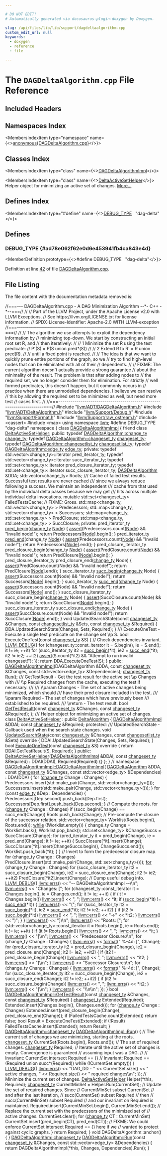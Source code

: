```yaml
---

# DO NOT EDIT!
# Automatically generated via docusaurus-plugin-doxygen by Doxygen.

slug: /api/files/lib/lib/support/dagdeltaalgorithm-cpp
custom_edit_url: null
keywords:
  - doxygen
  - reference
  - file

---
```





# The `DAGDeltaAlgorithm.cpp` File Reference

<DoxygenPage pluginConfig={pluginConfig}>



## Included Headers

<IncludesList>
<IncludesListItem
  filePath="llvm/ADT/DAGDeltaAlgorithm.h"
  permalink="/docs/api/files/include/include/llvm/include/llvm/adt/dagdeltaalgorithm-h"
  isLocal="true" />
<IncludesListItem
  filePath="llvm/ADT/DeltaAlgorithm.h"
  permalink="/docs/api/files/include/include/llvm/include/llvm/adt/deltaalgorithm-h"
  isLocal="true" />
<IncludesListItem
  filePath="llvm/Support/Debug.h"
  permalink="/docs/api/files/include/include/llvm/include/llvm/support/debug-h"
  isLocal="true" />
<IncludesListItem
  filePath="llvm/Support/Format.h"
  permalink="/docs/api/files/include/include/llvm/include/llvm/support/format-h"
  isLocal="true" />
<IncludesListItem
  filePath="llvm/Support/raw_ostream.h"
  permalink="/docs/api/files/include/include/llvm/include/llvm/support/raw-ostream-h"
  isLocal="true" />
<IncludesListItem
  filePath="cassert"
  permalink=""
  isLocal="false" />
<IncludesListItem
  filePath="map"
  permalink=""
  isLocal="false" />
</IncludesList>

## Namespaces Index

<MembersIndex>

<MembersIndexItem
  type="namespace"
  name={<><a href="/docs/api/namespaces/anonymous-dagdeltaalgorithm-cpp-">anonymous&#123;DAGDeltaAlgorithm.cpp&#125;</a></>}>
</MembersIndexItem>

</MembersIndex>

## Classes Index

<MembersIndex>

<MembersIndexItem
  type="class"
  name={<><a href="/docs/api/classes/anonymous-namespace-dagdeltaalgorithm-cpp-/dagdeltaalgorithmimpl">DAGDeltaAlgorithmImpl</a></>}>
</MembersIndexItem>

<MembersIndexItem
  type="class"
  name={<><a href="/docs/api/classes/anonymous-namespace-dagdeltaalgorithm-cpp-/deltaactivesethelper">DeltaActiveSetHelper</a></>}>
Helper object for minimizing an active set of changes. <a href="/docs/api/classes/anonymous-namespace-dagdeltaalgorithm-cpp-/deltaactivesethelper/#details">More...</a>
</MembersIndexItem>

</MembersIndex>

## Defines Index

<MembersIndex>

<MembersIndexItem
  type="#define"
  name={<><a href="#ad78e062f62e0d6e453941fb4ca843e4d">DEBUG&#95;TYPE</a>&nbsp;&nbsp;&nbsp;&quot;dag-delta&quot;</>}>
</MembersIndexItem>

</MembersIndex>


<SectionDefinition>

## Defines

### DEBUG&#95;TYPE {#ad78e062f62e0d6e453941fb4ca843e4d}

<MemberDefinition
  prototype={<>#define DEBUG&#95;TYPE&nbsp;&nbsp;&nbsp;&quot;dag-delta&quot;</>}>

Definition at line <a href="#l00042">42</a> of file <a href="/docs/api/files/lib/lib/support/dagdeltaalgorithm-cpp">DAGDeltaAlgorithm.cpp</a>.
</MemberDefinition>

</SectionDefinition>

## File Listing

The file content with the documentation metadata removed is:

<ProgramListing>

<Link id="l00001" /><CodeLine lineNumber="1"><span class="doxyHighlightComment">//===--- DAGDeltaAlgorithm.cpp - A DAG Minimization Algorithm --&#42;- C++ -&#42;--===//</span></CodeLine>
<Link id="l00002" /><CodeLine lineNumber="2"><span class="doxyHighlightComment">//</span></CodeLine>
<Link id="l00003" /><CodeLine lineNumber="3"><span class="doxyHighlightComment">// Part of the LLVM Project, under the Apache License v2.0 with LLVM Exceptions.</span></CodeLine>
<Link id="l00004" /><CodeLine lineNumber="4"><span class="doxyHighlightComment">// See https://llvm.org/LICENSE.txt for license information.</span></CodeLine>
<Link id="l00005" /><CodeLine lineNumber="5"><span class="doxyHighlightComment">// SPDX-License-Identifier: Apache-2.0 WITH LLVM-exception</span></CodeLine>
<Link id="l00006" /><CodeLine lineNumber="6"><span class="doxyHighlightComment">//===----------------------------------------------------------------------===//</span></CodeLine>
<Link id="l00007" /><CodeLine lineNumber="7"><span class="doxyHighlightComment">//</span></CodeLine>
<Link id="l00008" /><CodeLine lineNumber="8"><span class="doxyHighlightComment">// The algorithm we use attempts to exploit the dependency information by</span></CodeLine>
<Link id="l00009" /><CodeLine lineNumber="9"><span class="doxyHighlightComment">// minimizing top-down. We start by constructing an initial root set R, and</span></CodeLine>
<Link id="l00010" /><CodeLine lineNumber="10"><span class="doxyHighlightComment">// then iteratively:</span></CodeLine>
<Link id="l00011" /><CodeLine lineNumber="11"><span class="doxyHighlightComment">//</span></CodeLine>
<Link id="l00012" /><CodeLine lineNumber="12"><span class="doxyHighlightComment">//   1 Minimize the set R using the test predicate:</span></CodeLine>
<Link id="l00013" /><CodeLine lineNumber="13"><span class="doxyHighlightComment">//       P&#39;(S) = P(S union pred&#42;(S))</span></CodeLine>
<Link id="l00014" /><CodeLine lineNumber="14"><span class="doxyHighlightComment">//</span></CodeLine>
<Link id="l00015" /><CodeLine lineNumber="15"><span class="doxyHighlightComment">//   2 Extend R to R&#39; = R union pred(R).</span></CodeLine>
<Link id="l00016" /><CodeLine lineNumber="16"><span class="doxyHighlightComment">//</span></CodeLine>
<Link id="l00017" /><CodeLine lineNumber="17"><span class="doxyHighlightComment">// until a fixed point is reached.</span></CodeLine>
<Link id="l00018" /><CodeLine lineNumber="18"><span class="doxyHighlightComment">//</span></CodeLine>
<Link id="l00019" /><CodeLine lineNumber="19"><span class="doxyHighlightComment">// The idea is that we want to quickly prune entire portions of the graph, so we</span></CodeLine>
<Link id="l00020" /><CodeLine lineNumber="20"><span class="doxyHighlightComment">// try to find high-level nodes that can be eliminated with all of their</span></CodeLine>
<Link id="l00021" /><CodeLine lineNumber="21"><span class="doxyHighlightComment">// dependents.</span></CodeLine>
<Link id="l00022" /><CodeLine lineNumber="22"><span class="doxyHighlightComment">//</span></CodeLine>
<Link id="l00023" /><CodeLine lineNumber="23"><span class="doxyHighlightComment">// FIXME: The current algorithm doesn&#39;t actually provide a strong guarantee</span></CodeLine>
<Link id="l00024" /><CodeLine lineNumber="24"><span class="doxyHighlightComment">// about the minimality of the result. The problem is that after adding nodes to</span></CodeLine>
<Link id="l00025" /><CodeLine lineNumber="25"><span class="doxyHighlightComment">// the required set, we no longer consider them for elimination. For strictly</span></CodeLine>
<Link id="l00026" /><CodeLine lineNumber="26"><span class="doxyHighlightComment">// well formed predicates, this doesn&#39;t happen, but it commonly occurs in</span></CodeLine>
<Link id="l00027" /><CodeLine lineNumber="27"><span class="doxyHighlightComment">// practice when there are unmodelled dependencies. I believe we can resolve</span></CodeLine>
<Link id="l00028" /><CodeLine lineNumber="28"><span class="doxyHighlightComment">// this by allowing the required set to be minimized as well, but need more test</span></CodeLine>
<Link id="l00029" /><CodeLine lineNumber="29"><span class="doxyHighlightComment">// cases first.</span></CodeLine>
<Link id="l00030" /><CodeLine lineNumber="30"><span class="doxyHighlightComment">//</span></CodeLine>
<Link id="l00031" /><CodeLine lineNumber="31"><span class="doxyHighlightComment">//===----------------------------------------------------------------------===//</span></CodeLine>
<Link id="l00032" /><CodeLine lineNumber="32"></CodeLine>
<Link id="l00033" /><CodeLine lineNumber="33"><span class="doxyHighlightPreprocessor">#include &quot;<a href="/docs/api/files/include/include/llvm/include/llvm/adt/dagdeltaalgorithm-h">llvm/ADT/DAGDeltaAlgorithm.h</a>&quot;</span></CodeLine>
<Link id="l00034" /><CodeLine lineNumber="34"><span class="doxyHighlightPreprocessor">#include &quot;<a href="/docs/api/files/include/include/llvm/include/llvm/adt/deltaalgorithm-h">llvm/ADT/DeltaAlgorithm.h</a>&quot;</span></CodeLine>
<Link id="l00035" /><CodeLine lineNumber="35"><span class="doxyHighlightPreprocessor">#include &quot;<a href="/docs/api/files/include/include/llvm/include/llvm/support/debug-h">llvm/Support/Debug.h</a>&quot;</span></CodeLine>
<Link id="l00036" /><CodeLine lineNumber="36"><span class="doxyHighlightPreprocessor">#include &quot;<a href="/docs/api/files/include/include/llvm/include/llvm/support/format-h">llvm/Support/Format.h</a>&quot;</span></CodeLine>
<Link id="l00037" /><CodeLine lineNumber="37"><span class="doxyHighlightPreprocessor">#include &quot;<a href="/docs/api/files/include/include/llvm/include/llvm/support/raw-ostream-h">llvm/Support/raw&#95;ostream.h</a>&quot;</span></CodeLine>
<Link id="l00038" /><CodeLine lineNumber="38"><span class="doxyHighlightPreprocessor">#include &lt;cassert&gt;</span></CodeLine>
<Link id="l00039" /><CodeLine lineNumber="39"><span class="doxyHighlightPreprocessor">#include &lt;map&gt;</span></CodeLine>
<Link id="l00040" /><CodeLine lineNumber="40"><span class="doxyHighlightKeyword">using namespace </span><span class="doxyHighlight"><a href="/docs/api/namespaces/llvm">llvm</a>;</span></CodeLine>
<Link id="l00041" /><CodeLine lineNumber="41"></CodeLine>
<Link id="l00042" /><CodeLine lineNumber="42" lineLink="#ad78e062f62e0d6e453941fb4ca843e4d"><span class="doxyHighlightPreprocessor">#define DEBUG&#95;TYPE &quot;dag-delta&quot;</span></CodeLine>
<Link id="l00043" /><CodeLine lineNumber="43"></CodeLine>
<Link id="l00044" /><CodeLine lineNumber="44" lineLink="/docs/api/namespaces/anonymous-dagdeltaalgorithm-cpp-"><span class="doxyHighlightKeyword">namespace </span><span class="doxyHighlight">&#123;</span></CodeLine>
<Link id="l00045" /><CodeLine lineNumber="45"></CodeLine>
<Link id="l00046" /><CodeLine lineNumber="46" lineLink="/docs/api/classes/anonymous-namespace-dagdeltaalgorithm-cpp-/dagdeltaalgorithmimpl"><span class="doxyHighlightKeyword">class </span><span class="doxyHighlight"><a href="/docs/api/classes/anonymous-namespace-dagdeltaalgorithm-cpp-/dagdeltaalgorithmimpl/#adee0e07a9f4606d965c319cd0b62052c">DAGDeltaAlgorithmImpl</a> &#123;</span></CodeLine>
<Link id="l00047" /><CodeLine lineNumber="47" lineLink="/docs/api/classes/anonymous-namespace-dagdeltaalgorithm-cpp-/dagdeltaalgorithmimpl/#a0257793bd56ff42d04a2dfbb40285eb4"><span class="doxyHighlight">  </span><span class="doxyHighlightKeyword">friend</span><span class="doxyHighlight"> </span><span class="doxyHighlightKeyword">class </span><span class="doxyHighlight"><a href="/docs/api/classes/anonymous-namespace-dagdeltaalgorithm-cpp-/dagdeltaalgorithmimpl/#a0257793bd56ff42d04a2dfbb40285eb4">DeltaActiveSetHelper</a>;</span></CodeLine>
<Link id="l00048" /><CodeLine lineNumber="48"></CodeLine>
<Link id="l00049" /><CodeLine lineNumber="49"><span class="doxyHighlightKeyword">public</span><span class="doxyHighlight">:</span></CodeLine>
<Link id="l00050" /><CodeLine lineNumber="50" lineLink="/docs/api/classes/anonymous-namespace-dagdeltaalgorithm-cpp-/dagdeltaalgorithmimpl/#a17d845c1967f9530c93fc25fe88ab507"><span class="doxyHighlight">  </span><span class="doxyHighlightKeyword">typedef</span><span class="doxyHighlight"> <a href="/docs/api/classes/llvm/dagdeltaalgorithm/#ad4db5080e3127c468dd4bc6c0812142c">DAGDeltaAlgorithm::change&#95;ty</a> <a href="/docs/api/classes/anonymous-namespace-dagdeltaalgorithm-cpp-/dagdeltaalgorithmimpl/#a17d845c1967f9530c93fc25fe88ab507">change&#95;ty</a>;</span></CodeLine>
<Link id="l00051" /><CodeLine lineNumber="51" lineLink="/docs/api/classes/anonymous-namespace-dagdeltaalgorithm-cpp-/dagdeltaalgorithmimpl/#a35737e034ee6cffbced3f2b44b91e3e1"><span class="doxyHighlight">  </span><span class="doxyHighlightKeyword">typedef</span><span class="doxyHighlight"> <a href="/docs/api/classes/llvm/dagdeltaalgorithm/#a3f8cd32d8d69f713bf3c1dbeb942273a">DAGDeltaAlgorithm::changeset&#95;ty</a> <a href="/docs/api/classes/anonymous-namespace-dagdeltaalgorithm-cpp-/dagdeltaalgorithmimpl/#a35737e034ee6cffbced3f2b44b91e3e1">changeset&#95;ty</a>;</span></CodeLine>
<Link id="l00052" /><CodeLine lineNumber="52" lineLink="/docs/api/classes/anonymous-namespace-dagdeltaalgorithm-cpp-/dagdeltaalgorithmimpl/#a73fb2fb506247d4d2ef82af67c0e5db6"><span class="doxyHighlight">  </span><span class="doxyHighlightKeyword">typedef</span><span class="doxyHighlight"> <a href="/docs/api/classes/llvm/dagdeltaalgorithm/#a2ef67c22dd53f113a1efa84a39ce14da">DAGDeltaAlgorithm::changesetlist&#95;ty</a> <a href="/docs/api/classes/anonymous-namespace-dagdeltaalgorithm-cpp-/dagdeltaalgorithmimpl/#a73fb2fb506247d4d2ef82af67c0e5db6">changesetlist&#95;ty</a>;</span></CodeLine>
<Link id="l00053" /><CodeLine lineNumber="53" lineLink="/docs/api/classes/anonymous-namespace-dagdeltaalgorithm-cpp-/dagdeltaalgorithmimpl/#a8d053db58c92b4617a06ef3f9a93d339"><span class="doxyHighlight">  </span><span class="doxyHighlightKeyword">typedef</span><span class="doxyHighlight"> <a href="/docs/api/classes/llvm/dagdeltaalgorithm/#a658d0ed343fe1a2a704d4219a0a1a8ec">DAGDeltaAlgorithm::edge&#95;ty</a> <a href="/docs/api/classes/anonymous-namespace-dagdeltaalgorithm-cpp-/dagdeltaalgorithmimpl/#a8d053db58c92b4617a06ef3f9a93d339">edge&#95;ty</a>;</span></CodeLine>
<Link id="l00054" /><CodeLine lineNumber="54"></CodeLine>
<Link id="l00055" /><CodeLine lineNumber="55"><span class="doxyHighlightKeyword">private</span><span class="doxyHighlight">:</span></CodeLine>
<Link id="l00056" /><CodeLine lineNumber="56"><span class="doxyHighlight">  </span><span class="doxyHighlightKeyword">typedef</span><span class="doxyHighlight"> std::vector&lt;change&#95;ty&gt;::iterator pred&#95;iterator&#95;ty;</span></CodeLine>
<Link id="l00057" /><CodeLine lineNumber="57"><span class="doxyHighlight">  </span><span class="doxyHighlightKeyword">typedef</span><span class="doxyHighlight"> std::vector&lt;change&#95;ty&gt;::iterator succ&#95;iterator&#95;ty;</span></CodeLine>
<Link id="l00058" /><CodeLine lineNumber="58"><span class="doxyHighlight">  </span><span class="doxyHighlightKeyword">typedef</span><span class="doxyHighlight"> std::set&lt;change&#95;ty&gt;::iterator pred&#95;closure&#95;iterator&#95;ty;</span></CodeLine>
<Link id="l00059" /><CodeLine lineNumber="59"><span class="doxyHighlight">  </span><span class="doxyHighlightKeyword">typedef</span><span class="doxyHighlight"> std::set&lt;change&#95;ty&gt;::iterator succ&#95;closure&#95;iterator&#95;ty;</span></CodeLine>
<Link id="l00060" /><CodeLine lineNumber="60"></CodeLine>
<Link id="l00061" /><CodeLine lineNumber="61"><span class="doxyHighlight">  <a href="/docs/api/classes/llvm/dagdeltaalgorithm">DAGDeltaAlgorithm</a> &amp;DDA;</span></CodeLine>
<Link id="l00062" /><CodeLine lineNumber="62"></CodeLine>
<Link id="l00063" /><CodeLine lineNumber="63"><span class="doxyHighlight">  std::vector&lt;change&#95;ty&gt; Roots;</span></CodeLine>
<Link id="l00064" /><CodeLine lineNumber="64"></CodeLine>
<Link id="l00065" /><CodeLine lineNumber="65"><span class="doxyHighlightComment">  /// Cache of failed test results. Successful test results are never cached</span></CodeLine>
<Link id="l00066" /><CodeLine lineNumber="66"><span class="doxyHighlightComment">  /// since we always reduce following a success. We maintain an independent</span></CodeLine>
<Link id="l00067" /><CodeLine lineNumber="67"><span class="doxyHighlightComment">  /// cache from that used by the individual delta passes because we may get</span></CodeLine>
<Link id="l00068" /><CodeLine lineNumber="68"><span class="doxyHighlightComment">  /// hits across multiple individual delta invocations.</span></CodeLine>
<Link id="l00069" /><CodeLine lineNumber="69"><span class="doxyHighlight">  </span><span class="doxyHighlightKeyword">mutable</span><span class="doxyHighlight"> std::set&lt;changeset&#95;ty&gt; FailedTestsCache;</span></CodeLine>
<Link id="l00070" /><CodeLine lineNumber="70"></CodeLine>
<Link id="l00071" /><CodeLine lineNumber="71"><span class="doxyHighlight">  </span><span class="doxyHighlightComment">// FIXME: Gross.</span></CodeLine>
<Link id="l00072" /><CodeLine lineNumber="72"><span class="doxyHighlight">  std::map&lt;change&#95;ty, std::vector&lt;change&#95;ty&gt; &gt; Predecessors;</span></CodeLine>
<Link id="l00073" /><CodeLine lineNumber="73"><span class="doxyHighlight">  std::map&lt;change&#95;ty, std::vector&lt;change&#95;ty&gt; &gt; Successors;</span></CodeLine>
<Link id="l00074" /><CodeLine lineNumber="74"></CodeLine>
<Link id="l00075" /><CodeLine lineNumber="75"><span class="doxyHighlight">  std::map&lt;change&#95;ty, std::set&lt;change&#95;ty&gt; &gt; PredClosure;</span></CodeLine>
<Link id="l00076" /><CodeLine lineNumber="76"><span class="doxyHighlight">  std::map&lt;change&#95;ty, std::set&lt;change&#95;ty&gt; &gt; SuccClosure;</span></CodeLine>
<Link id="l00077" /><CodeLine lineNumber="77"></CodeLine>
<Link id="l00078" /><CodeLine lineNumber="78"><span class="doxyHighlightKeyword">private</span><span class="doxyHighlight">:</span></CodeLine>
<Link id="l00079" /><CodeLine lineNumber="79"><span class="doxyHighlight">  pred&#95;iterator&#95;ty <a href="/docs/api/namespaces/llvm/#ac3e549d97549636a7f08779d5cd98540">pred&#95;begin</a>(<a href="/docs/api/classes/anonymous-namespace-dagdeltaalgorithm-cpp-/dagdeltaalgorithmimpl/#a17d845c1967f9530c93fc25fe88ab507">change&#95;ty</a> <a href="/docs/api/classes/node">Node</a>) &#123;</span></CodeLine>
<Link id="l00080" /><CodeLine lineNumber="80"><span class="doxyHighlight">    <a href="/docs/api/files/lib/lib/target/lib/target/amdgpu/silowercontrolflow-cpp/#a4868c5d81c5ccc98c47aeab6244346a0">assert</a>(Predecessors.count(<a href="/docs/api/classes/node">Node</a>) &amp;&amp; </span><span class="doxyHighlightStringLiteral">&quot;Invalid node!&quot;</span><span class="doxyHighlight">);</span></CodeLine>
<Link id="l00081" /><CodeLine lineNumber="81"><span class="doxyHighlight">    </span><span class="doxyHighlightKeywordFlow">return</span><span class="doxyHighlight"> Predecessors&#91;<a href="/docs/api/classes/node">Node</a>&#93;.begin();</span></CodeLine>
<Link id="l00082" /><CodeLine lineNumber="82"><span class="doxyHighlight">  &#125;</span></CodeLine>
<Link id="l00083" /><CodeLine lineNumber="83"><span class="doxyHighlight">  pred&#95;iterator&#95;ty <a href="/docs/api/namespaces/llvm/#a2103c335fa6ab933312c3871c82b0106">pred&#95;end</a>(change&#95;ty <a href="/docs/api/classes/node">Node</a>) &#123;</span></CodeLine>
<Link id="l00084" /><CodeLine lineNumber="84"><span class="doxyHighlight">    <a href="/docs/api/files/lib/lib/target/lib/target/amdgpu/silowercontrolflow-cpp/#a4868c5d81c5ccc98c47aeab6244346a0">assert</a>(Predecessors.count(<a href="/docs/api/classes/node">Node</a>) &amp;&amp; </span><span class="doxyHighlightStringLiteral">&quot;Invalid node!&quot;</span><span class="doxyHighlight">);</span></CodeLine>
<Link id="l00085" /><CodeLine lineNumber="85"><span class="doxyHighlight">    </span><span class="doxyHighlightKeywordFlow">return</span><span class="doxyHighlight"> Predecessors&#91;<a href="/docs/api/classes/node">Node</a>&#93;.end();</span></CodeLine>
<Link id="l00086" /><CodeLine lineNumber="86"><span class="doxyHighlight">  &#125;</span></CodeLine>
<Link id="l00087" /><CodeLine lineNumber="87"></CodeLine>
<Link id="l00088" /><CodeLine lineNumber="88"><span class="doxyHighlight">  pred&#95;closure&#95;iterator&#95;ty pred&#95;closure&#95;begin(change&#95;ty <a href="/docs/api/classes/node">Node</a>) &#123;</span></CodeLine>
<Link id="l00089" /><CodeLine lineNumber="89"><span class="doxyHighlight">    <a href="/docs/api/files/lib/lib/target/lib/target/amdgpu/silowercontrolflow-cpp/#a4868c5d81c5ccc98c47aeab6244346a0">assert</a>(PredClosure.count(<a href="/docs/api/classes/node">Node</a>) &amp;&amp; </span><span class="doxyHighlightStringLiteral">&quot;Invalid node!&quot;</span><span class="doxyHighlight">);</span></CodeLine>
<Link id="l00090" /><CodeLine lineNumber="90"><span class="doxyHighlight">    </span><span class="doxyHighlightKeywordFlow">return</span><span class="doxyHighlight"> PredClosure&#91;<a href="/docs/api/classes/node">Node</a>&#93;.begin();</span></CodeLine>
<Link id="l00091" /><CodeLine lineNumber="91"><span class="doxyHighlight">  &#125;</span></CodeLine>
<Link id="l00092" /><CodeLine lineNumber="92"><span class="doxyHighlight">  pred&#95;closure&#95;iterator&#95;ty pred&#95;closure&#95;end(<a href="/docs/api/classes/anonymous-namespace-dagdeltaalgorithm-cpp-/dagdeltaalgorithmimpl/#a17d845c1967f9530c93fc25fe88ab507">change&#95;ty</a> Node) &#123;</span></CodeLine>
<Link id="l00093" /><CodeLine lineNumber="93"><span class="doxyHighlight">    <a href="/docs/api/files/lib/lib/target/lib/target/amdgpu/silowercontrolflow-cpp/#a4868c5d81c5ccc98c47aeab6244346a0">assert</a>(PredClosure.count(Node) &amp;&amp; </span><span class="doxyHighlightStringLiteral">&quot;Invalid node!&quot;</span><span class="doxyHighlight">);</span></CodeLine>
<Link id="l00094" /><CodeLine lineNumber="94"><span class="doxyHighlight">    </span><span class="doxyHighlightKeywordFlow">return</span><span class="doxyHighlight"> PredClosure&#91;<a href="/docs/api/namespaces/llvm/rdf/#ac54dd04d6e441d1b72195477e5bc1909">Node</a>&#93;.end();</span></CodeLine>
<Link id="l00095" /><CodeLine lineNumber="95"><span class="doxyHighlight">  &#125;</span></CodeLine>
<Link id="l00096" /><CodeLine lineNumber="96"></CodeLine>
<Link id="l00097" /><CodeLine lineNumber="97"><span class="doxyHighlight">  succ&#95;iterator&#95;ty <a href="/docs/api/namespaces/llvm/#a9aa408bc83db2292cc1a57a3e6b206c2">succ&#95;begin</a>(<a href="/docs/api/classes/anonymous-namespace-dagdeltaalgorithm-cpp-/dagdeltaalgorithmimpl/#a17d845c1967f9530c93fc25fe88ab507">change&#95;ty</a> Node) &#123;</span></CodeLine>
<Link id="l00098" /><CodeLine lineNumber="98"><span class="doxyHighlight">    <a href="/docs/api/files/lib/lib/target/lib/target/amdgpu/silowercontrolflow-cpp/#a4868c5d81c5ccc98c47aeab6244346a0">assert</a>(Successors.count(Node) &amp;&amp; </span><span class="doxyHighlightStringLiteral">&quot;Invalid node!&quot;</span><span class="doxyHighlight">);</span></CodeLine>
<Link id="l00099" /><CodeLine lineNumber="99"><span class="doxyHighlight">    </span><span class="doxyHighlightKeywordFlow">return</span><span class="doxyHighlight"> Successors&#91;<a href="/docs/api/namespaces/llvm/rdf/#ac54dd04d6e441d1b72195477e5bc1909">Node</a>&#93;.begin();</span></CodeLine>
<Link id="l00100" /><CodeLine lineNumber="100"><span class="doxyHighlight">  &#125;</span></CodeLine>
<Link id="l00101" /><CodeLine lineNumber="101"><span class="doxyHighlight">  succ&#95;iterator&#95;ty <a href="/docs/api/namespaces/llvm/#aa5684e4976198c1b64b694d3972ddf78">succ&#95;end</a>(<a href="/docs/api/classes/anonymous-namespace-dagdeltaalgorithm-cpp-/dagdeltaalgorithmimpl/#a17d845c1967f9530c93fc25fe88ab507">change&#95;ty</a> Node) &#123;</span></CodeLine>
<Link id="l00102" /><CodeLine lineNumber="102"><span class="doxyHighlight">    <a href="/docs/api/files/lib/lib/target/lib/target/amdgpu/silowercontrolflow-cpp/#a4868c5d81c5ccc98c47aeab6244346a0">assert</a>(Successors.count(Node) &amp;&amp; </span><span class="doxyHighlightStringLiteral">&quot;Invalid node!&quot;</span><span class="doxyHighlight">);</span></CodeLine>
<Link id="l00103" /><CodeLine lineNumber="103"><span class="doxyHighlight">    </span><span class="doxyHighlightKeywordFlow">return</span><span class="doxyHighlight"> Successors&#91;<a href="/docs/api/namespaces/llvm/rdf/#ac54dd04d6e441d1b72195477e5bc1909">Node</a>&#93;.end();</span></CodeLine>
<Link id="l00104" /><CodeLine lineNumber="104"><span class="doxyHighlight">  &#125;</span></CodeLine>
<Link id="l00105" /><CodeLine lineNumber="105"></CodeLine>
<Link id="l00106" /><CodeLine lineNumber="106"><span class="doxyHighlight">  succ&#95;closure&#95;iterator&#95;ty succ&#95;closure&#95;begin(<a href="/docs/api/classes/anonymous-namespace-dagdeltaalgorithm-cpp-/dagdeltaalgorithmimpl/#a17d845c1967f9530c93fc25fe88ab507">change&#95;ty</a> Node) &#123;</span></CodeLine>
<Link id="l00107" /><CodeLine lineNumber="107"><span class="doxyHighlight">    <a href="/docs/api/files/lib/lib/target/lib/target/amdgpu/silowercontrolflow-cpp/#a4868c5d81c5ccc98c47aeab6244346a0">assert</a>(SuccClosure.count(Node) &amp;&amp; </span><span class="doxyHighlightStringLiteral">&quot;Invalid node!&quot;</span><span class="doxyHighlight">);</span></CodeLine>
<Link id="l00108" /><CodeLine lineNumber="108"><span class="doxyHighlight">    </span><span class="doxyHighlightKeywordFlow">return</span><span class="doxyHighlight"> SuccClosure&#91;<a href="/docs/api/namespaces/llvm/rdf/#ac54dd04d6e441d1b72195477e5bc1909">Node</a>&#93;.begin();</span></CodeLine>
<Link id="l00109" /><CodeLine lineNumber="109"><span class="doxyHighlight">  &#125;</span></CodeLine>
<Link id="l00110" /><CodeLine lineNumber="110"><span class="doxyHighlight">  succ&#95;closure&#95;iterator&#95;ty succ&#95;closure&#95;end(<a href="/docs/api/classes/anonymous-namespace-dagdeltaalgorithm-cpp-/dagdeltaalgorithmimpl/#a17d845c1967f9530c93fc25fe88ab507">change&#95;ty</a> Node) &#123;</span></CodeLine>
<Link id="l00111" /><CodeLine lineNumber="111"><span class="doxyHighlight">    <a href="/docs/api/files/lib/lib/target/lib/target/amdgpu/silowercontrolflow-cpp/#a4868c5d81c5ccc98c47aeab6244346a0">assert</a>(SuccClosure.count(Node) &amp;&amp; </span><span class="doxyHighlightStringLiteral">&quot;Invalid node!&quot;</span><span class="doxyHighlight">);</span></CodeLine>
<Link id="l00112" /><CodeLine lineNumber="112"><span class="doxyHighlight">    </span><span class="doxyHighlightKeywordFlow">return</span><span class="doxyHighlight"> SuccClosure&#91;<a href="/docs/api/namespaces/llvm/rdf/#ac54dd04d6e441d1b72195477e5bc1909">Node</a>&#93;.end();</span></CodeLine>
<Link id="l00113" /><CodeLine lineNumber="113"><span class="doxyHighlight">  &#125;</span></CodeLine>
<Link id="l00114" /><CodeLine lineNumber="114"></CodeLine>
<Link id="l00115" /><CodeLine lineNumber="115"><span class="doxyHighlight">  </span><span class="doxyHighlightKeywordType">void</span><span class="doxyHighlight"> UpdatedSearchState(</span><span class="doxyHighlightKeyword">const</span><span class="doxyHighlight"> <a href="/docs/api/classes/anonymous-namespace-dagdeltaalgorithm-cpp-/dagdeltaalgorithmimpl/#a35737e034ee6cffbced3f2b44b91e3e1">changeset&#95;ty</a> &amp;Changes,</span></CodeLine>
<Link id="l00116" /><CodeLine lineNumber="116"><span class="doxyHighlight">                          </span><span class="doxyHighlightKeyword">const</span><span class="doxyHighlight"> <a href="/docs/api/classes/anonymous-namespace-dagdeltaalgorithm-cpp-/dagdeltaalgorithmimpl/#a73fb2fb506247d4d2ef82af67c0e5db6">changesetlist&#95;ty</a> &amp;Sets,</span></CodeLine>
<Link id="l00117" /><CodeLine lineNumber="117"><span class="doxyHighlight">                          </span><span class="doxyHighlightKeyword">const</span><span class="doxyHighlight"> <a href="/docs/api/classes/anonymous-namespace-dagdeltaalgorithm-cpp-/dagdeltaalgorithmimpl/#a35737e034ee6cffbced3f2b44b91e3e1">changeset&#95;ty</a> &amp;Required) &#123;</span></CodeLine>
<Link id="l00118" /><CodeLine lineNumber="118"><span class="doxyHighlight">    DDA.UpdatedSearchState(Changes, Sets, Required);</span></CodeLine>
<Link id="l00119" /><CodeLine lineNumber="119"><span class="doxyHighlight">  &#125;</span></CodeLine>
<Link id="l00120" /><CodeLine lineNumber="120"></CodeLine>
<Link id="l00121" /><CodeLine lineNumber="121"><span class="doxyHighlightComment">  /// ExecuteOneTest - Execute a single test predicate on the change set \\p S.</span></CodeLine>
<Link id="l00122" /><CodeLine lineNumber="122"><span class="doxyHighlight">  </span><span class="doxyHighlightKeywordType">bool</span><span class="doxyHighlight"> ExecuteOneTest(</span><span class="doxyHighlightKeyword">const</span><span class="doxyHighlight"> <a href="/docs/api/classes/anonymous-namespace-dagdeltaalgorithm-cpp-/dagdeltaalgorithmimpl/#a35737e034ee6cffbced3f2b44b91e3e1">changeset&#95;ty</a> &amp;S) &#123;</span></CodeLine>
<Link id="l00123" /><CodeLine lineNumber="123"><span class="doxyHighlight">    </span><span class="doxyHighlightComment">// Check dependencies invariant.</span></CodeLine>
<Link id="l00124" /><CodeLine lineNumber="124"><span class="doxyHighlight">    <a href="/docs/api/files/include/include/llvm/include/llvm/support/debug-h/#a196897517069dda1bdb549e24468f7d7">LLVM&#95;DEBUG</a>(&#123;</span></CodeLine>
<Link id="l00125" /><CodeLine lineNumber="125"><span class="doxyHighlight">      </span><span class="doxyHighlightKeywordFlow">for</span><span class="doxyHighlight"> (changeset&#95;ty::const&#95;iterator it = S.begin(), ie = S.end(); it != ie;</span></CodeLine>
<Link id="l00126" /><CodeLine lineNumber="126"><span class="doxyHighlight">           ++it)</span></CodeLine>
<Link id="l00127" /><CodeLine lineNumber="127"><span class="doxyHighlight">        </span><span class="doxyHighlightKeywordFlow">for</span><span class="doxyHighlight"> (succ&#95;iterator&#95;ty it2 = <a href="/docs/api/namespaces/llvm/#a9aa408bc83db2292cc1a57a3e6b206c2">succ&#95;begin</a>(&#42;it), ie2 = <a href="/docs/api/namespaces/llvm/#aa5684e4976198c1b64b694d3972ddf78">succ&#95;end</a>(&#42;it);</span></CodeLine>
<Link id="l00128" /><CodeLine lineNumber="128"><span class="doxyHighlight">             it2 != ie2; ++it2)</span></CodeLine>
<Link id="l00129" /><CodeLine lineNumber="129"><span class="doxyHighlight">          <a href="/docs/api/files/lib/lib/target/lib/target/amdgpu/silowercontrolflow-cpp/#a4868c5d81c5ccc98c47aeab6244346a0">assert</a>(S.count(&#42;it2) &amp;&amp; </span><span class="doxyHighlightStringLiteral">&quot;Attempt to run invalid changeset!&quot;</span><span class="doxyHighlight">);</span></CodeLine>
<Link id="l00130" /><CodeLine lineNumber="130"><span class="doxyHighlight">    &#125;);</span></CodeLine>
<Link id="l00131" /><CodeLine lineNumber="131"></CodeLine>
<Link id="l00132" /><CodeLine lineNumber="132"><span class="doxyHighlight">    </span><span class="doxyHighlightKeywordFlow">return</span><span class="doxyHighlight"> DDA.ExecuteOneTest(S);</span></CodeLine>
<Link id="l00133" /><CodeLine lineNumber="133"><span class="doxyHighlight">  &#125;</span></CodeLine>
<Link id="l00134" /><CodeLine lineNumber="134"></CodeLine>
<Link id="l00135" /><CodeLine lineNumber="135"><span class="doxyHighlightKeyword">public</span><span class="doxyHighlight">:</span></CodeLine>
<Link id="l00136" /><CodeLine lineNumber="136"><span class="doxyHighlight">  <a href="/docs/api/classes/anonymous-namespace-dagdeltaalgorithm-cpp-/dagdeltaalgorithmimpl/#adee0e07a9f4606d965c319cd0b62052c">DAGDeltaAlgorithmImpl</a>(DAGDeltaAlgorithm &amp;DDA, </span><span class="doxyHighlightKeyword">const</span><span class="doxyHighlight"> <a href="/docs/api/classes/anonymous-namespace-dagdeltaalgorithm-cpp-/dagdeltaalgorithmimpl/#a35737e034ee6cffbced3f2b44b91e3e1">changeset&#95;ty</a> &amp;Changes,</span></CodeLine>
<Link id="l00137" /><CodeLine lineNumber="137"><span class="doxyHighlight">                        </span><span class="doxyHighlightKeyword">const</span><span class="doxyHighlight"> std::vector&lt;edge&#95;ty&gt; &amp;Dependencies);</span></CodeLine>
<Link id="l00138" /><CodeLine lineNumber="138"></CodeLine>
<Link id="l00139" /><CodeLine lineNumber="139"><span class="doxyHighlight">  <a href="/docs/api/classes/anonymous-namespace-dagdeltaalgorithm-cpp-/dagdeltaalgorithmimpl/#a35737e034ee6cffbced3f2b44b91e3e1">changeset&#95;ty</a> <a href="/docs/api/classes/anonymous-namespace-dagdeltaalgorithm-cpp-/dagdeltaalgorithmimpl/#a16e6564221ac63609404d50bc83eb093">Run</a>();</span></CodeLine>
<Link id="l00140" /><CodeLine lineNumber="140"></CodeLine>
<Link id="l00141" /><CodeLine lineNumber="141"><span class="doxyHighlightComment">  /// GetTestResult - Get the test result for the active set \\p Changes with</span></CodeLine>
<Link id="l00142" /><CodeLine lineNumber="142"><span class="doxyHighlightComment">  /// \\p Required changes from the cache, executing the test if necessary.</span></CodeLine>
<Link id="l00143" /><CodeLine lineNumber="143"><span class="doxyHighlightComment">  ///</span></CodeLine>
<Link id="l00144" /><CodeLine lineNumber="144"><span class="doxyHighlightComment">  /// \\param Changes - The set of active changes being minimized, which should</span></CodeLine>
<Link id="l00145" /><CodeLine lineNumber="145"><span class="doxyHighlightComment">  /// have their pred closure included in the test.</span></CodeLine>
<Link id="l00146" /><CodeLine lineNumber="146"><span class="doxyHighlightComment">  /// \\param Required - The set of changes which have previously been</span></CodeLine>
<Link id="l00147" /><CodeLine lineNumber="147"><span class="doxyHighlightComment">  /// established to be required.</span></CodeLine>
<Link id="l00148" /><CodeLine lineNumber="148"><span class="doxyHighlightComment">  /// \\return - The test result.</span></CodeLine>
<Link id="l00149" /><CodeLine lineNumber="149"><span class="doxyHighlight">  </span><span class="doxyHighlightKeywordType">bool</span><span class="doxyHighlight"> <a href="/docs/api/classes/anonymous-namespace-dagdeltaalgorithm-cpp-/dagdeltaalgorithmimpl/#a724e29e318b7650573fd5c40744ed1dc">GetTestResult</a>(</span><span class="doxyHighlightKeyword">const</span><span class="doxyHighlight"> <a href="/docs/api/classes/anonymous-namespace-dagdeltaalgorithm-cpp-/dagdeltaalgorithmimpl/#a35737e034ee6cffbced3f2b44b91e3e1">changeset&#95;ty</a> &amp;Changes, </span><span class="doxyHighlightKeyword">const</span><span class="doxyHighlight"> <a href="/docs/api/classes/anonymous-namespace-dagdeltaalgorithm-cpp-/dagdeltaalgorithmimpl/#a35737e034ee6cffbced3f2b44b91e3e1">changeset&#95;ty</a> &amp;Required);</span></CodeLine>
<Link id="l00150" /><CodeLine lineNumber="150"><span class="doxyHighlight">&#125;;</span></CodeLine>
<Link id="l00151" /><CodeLine lineNumber="151"></CodeLine>
<Link id="l00152" /><CodeLine lineNumber="152"><span class="doxyHighlightComment">/// Helper object for minimizing an active set of changes.</span></CodeLine>
<Link id="l00153" /><CodeLine lineNumber="153" lineLink="/docs/api/classes/anonymous-namespace-dagdeltaalgorithm-cpp-/deltaactivesethelper"><span class="doxyHighlightKeyword">class </span><span class="doxyHighlight"><a href="/docs/api/classes/anonymous-namespace-dagdeltaalgorithm-cpp-/deltaactivesethelper/#ae5f06e6b313a8f35f2e86a73a590ccc1">DeltaActiveSetHelper</a> : </span><span class="doxyHighlightKeyword">public</span><span class="doxyHighlight"> <a href="/docs/api/classes/llvm/deltaalgorithm">DeltaAlgorithm</a> &#123;</span></CodeLine>
<Link id="l00154" /><CodeLine lineNumber="154"><span class="doxyHighlight">  <a href="/docs/api/classes/anonymous-namespace-dagdeltaalgorithm-cpp-/dagdeltaalgorithmimpl">DAGDeltaAlgorithmImpl</a> &amp;DDAI;</span></CodeLine>
<Link id="l00155" /><CodeLine lineNumber="155"></CodeLine>
<Link id="l00156" /><CodeLine lineNumber="156"><span class="doxyHighlight">  </span><span class="doxyHighlightKeyword">const</span><span class="doxyHighlight"> <a href="/docs/api/classes/llvm/deltaalgorithm/#adbeb2e02b90b33dba5a8b124fbda75d9">changeset&#95;ty</a> &amp;Required;</span></CodeLine>
<Link id="l00157" /><CodeLine lineNumber="157"></CodeLine>
<Link id="l00158" /><CodeLine lineNumber="158"><span class="doxyHighlightKeyword">protected</span><span class="doxyHighlight">:</span></CodeLine>
<Link id="l00159" /><CodeLine lineNumber="159"><span class="doxyHighlightComment">  /// UpdatedSearchState - Callback used when the search state changes.</span></CodeLine>
<Link id="l00160" /><CodeLine lineNumber="160" lineLink="/docs/api/classes/anonymous-namespace-dagdeltaalgorithm-cpp-/deltaactivesethelper/#a9c104d077ab4dd2faa0dbc0ddf16fd9d"><span class="doxyHighlight">  </span><span class="doxyHighlightKeywordType">void</span><span class="doxyHighlight"> <a href="/docs/api/classes/anonymous-namespace-dagdeltaalgorithm-cpp-/deltaactivesethelper/#a9c104d077ab4dd2faa0dbc0ddf16fd9d">UpdatedSearchState</a>(</span><span class="doxyHighlightKeyword">const</span><span class="doxyHighlight"> <a href="/docs/api/classes/llvm/deltaalgorithm/#adbeb2e02b90b33dba5a8b124fbda75d9">changeset&#95;ty</a> &amp;Changes,</span></CodeLine>
<Link id="l00161" /><CodeLine lineNumber="161"><span class="doxyHighlight">                                  </span><span class="doxyHighlightKeyword">const</span><span class="doxyHighlight"> <a href="/docs/api/classes/llvm/deltaalgorithm/#aeada9341c197ace7a6f1a43e4b26a146">changesetlist&#95;ty</a> &amp;Sets)</span><span class="doxyHighlightKeyword"> override </span><span class="doxyHighlight">&#123;</span></CodeLine>
<Link id="l00162" /><CodeLine lineNumber="162"><span class="doxyHighlight">    DDAI.UpdatedSearchState(Changes, Sets, Required);</span></CodeLine>
<Link id="l00163" /><CodeLine lineNumber="163"><span class="doxyHighlight">  &#125;</span></CodeLine>
<Link id="l00164" /><CodeLine lineNumber="164"></CodeLine>
<Link id="l00165" /><CodeLine lineNumber="165" lineLink="/docs/api/classes/anonymous-namespace-dagdeltaalgorithm-cpp-/deltaactivesethelper/#a1712c60b6ddf57740d97eec56cb004e1"><span class="doxyHighlight">  </span><span class="doxyHighlightKeywordType">bool</span><span class="doxyHighlight"> <a href="/docs/api/classes/anonymous-namespace-dagdeltaalgorithm-cpp-/deltaactivesethelper/#a1712c60b6ddf57740d97eec56cb004e1">ExecuteOneTest</a>(</span><span class="doxyHighlightKeyword">const</span><span class="doxyHighlight"> <a href="/docs/api/classes/llvm/deltaalgorithm/#adbeb2e02b90b33dba5a8b124fbda75d9">changeset&#95;ty</a> &amp;S)</span><span class="doxyHighlightKeyword"> override </span><span class="doxyHighlight">&#123;</span></CodeLine>
<Link id="l00166" /><CodeLine lineNumber="166"><span class="doxyHighlight">    </span><span class="doxyHighlightKeywordFlow">return</span><span class="doxyHighlight"> DDAI.GetTestResult(S, Required);</span></CodeLine>
<Link id="l00167" /><CodeLine lineNumber="167"><span class="doxyHighlight">  &#125;</span></CodeLine>
<Link id="l00168" /><CodeLine lineNumber="168"></CodeLine>
<Link id="l00169" /><CodeLine lineNumber="169"><span class="doxyHighlightKeyword">public</span><span class="doxyHighlight">:</span></CodeLine>
<Link id="l00170" /><CodeLine lineNumber="170" lineLink="/docs/api/classes/anonymous-namespace-dagdeltaalgorithm-cpp-/deltaactivesethelper/#ae5f06e6b313a8f35f2e86a73a590ccc1"><span class="doxyHighlight">  <a href="/docs/api/classes/anonymous-namespace-dagdeltaalgorithm-cpp-/deltaactivesethelper/#ae5f06e6b313a8f35f2e86a73a590ccc1">DeltaActiveSetHelper</a>(<a href="/docs/api/classes/anonymous-namespace-dagdeltaalgorithm-cpp-/dagdeltaalgorithmimpl">DAGDeltaAlgorithmImpl</a> &amp;DDAI,</span></CodeLine>
<Link id="l00171" /><CodeLine lineNumber="171"><span class="doxyHighlight">                       </span><span class="doxyHighlightKeyword">const</span><span class="doxyHighlight"> <a href="/docs/api/classes/llvm/deltaalgorithm/#adbeb2e02b90b33dba5a8b124fbda75d9">changeset&#95;ty</a> &amp;Required)</span></CodeLine>
<Link id="l00172" /><CodeLine lineNumber="172"><span class="doxyHighlight">      : DDAI(DDAI), Required(Required) &#123;&#125;</span></CodeLine>
<Link id="l00173" /><CodeLine lineNumber="173"><span class="doxyHighlight">&#125;;</span></CodeLine>
<Link id="l00174" /><CodeLine lineNumber="174"></CodeLine>
<Link id="l00175" /><CodeLine lineNumber="175"><span class="doxyHighlight">&#125; </span><span class="doxyHighlightComment">// namespace</span></CodeLine>
<Link id="l00176" /><CodeLine lineNumber="176"></CodeLine>
<Link id="l00177" /><CodeLine lineNumber="177" lineLink="/docs/api/classes/anonymous-namespace-dagdeltaalgorithm-cpp-/dagdeltaalgorithmimpl/#adee0e07a9f4606d965c319cd0b62052c"><span class="doxyHighlight"><a href="/docs/api/classes/anonymous-namespace-dagdeltaalgorithm-cpp-/dagdeltaalgorithmimpl/#adee0e07a9f4606d965c319cd0b62052c">DAGDeltaAlgorithmImpl::DAGDeltaAlgorithmImpl</a>(</span></CodeLine>
<Link id="l00178" /><CodeLine lineNumber="178"><span class="doxyHighlight">    <a href="/docs/api/classes/llvm/dagdeltaalgorithm">DAGDeltaAlgorithm</a> &amp;DDA, </span><span class="doxyHighlightKeyword">const</span><span class="doxyHighlight"> <a href="/docs/api/classes/anonymous-namespace-dagdeltaalgorithm-cpp-/dagdeltaalgorithmimpl/#a35737e034ee6cffbced3f2b44b91e3e1">changeset&#95;ty</a> &amp;Changes,</span></CodeLine>
<Link id="l00179" /><CodeLine lineNumber="179"><span class="doxyHighlight">    </span><span class="doxyHighlightKeyword">const</span><span class="doxyHighlight"> std::vector&lt;edge&#95;ty&gt; &amp;Dependencies)</span></CodeLine>
<Link id="l00180" /><CodeLine lineNumber="180"><span class="doxyHighlight">    : DDA(DDA) &#123;</span></CodeLine>
<Link id="l00181" /><CodeLine lineNumber="181"><span class="doxyHighlight">  </span><span class="doxyHighlightKeywordFlow">for</span><span class="doxyHighlight"> (<a href="/docs/api/classes/anonymous-namespace-dagdeltaalgorithm-cpp-/dagdeltaalgorithmimpl/#a17d845c1967f9530c93fc25fe88ab507">change&#95;ty</a> Change : Changes) &#123;</span></CodeLine>
<Link id="l00182" /><CodeLine lineNumber="182"><span class="doxyHighlight">    Predecessors.insert(std::make&#95;pair(Change, std::vector&lt;change&#95;ty&gt;()));</span></CodeLine>
<Link id="l00183" /><CodeLine lineNumber="183"><span class="doxyHighlight">    Successors.insert(std::make&#95;pair(Change, std::vector&lt;change&#95;ty&gt;()));</span></CodeLine>
<Link id="l00184" /><CodeLine lineNumber="184"><span class="doxyHighlight">  &#125;</span></CodeLine>
<Link id="l00185" /><CodeLine lineNumber="185"><span class="doxyHighlight">  </span><span class="doxyHighlightKeywordFlow">for</span><span class="doxyHighlight"> (</span><span class="doxyHighlightKeyword">const</span><span class="doxyHighlight"> <a href="/docs/api/classes/anonymous-namespace-dagdeltaalgorithm-cpp-/dagdeltaalgorithmimpl/#a8d053db58c92b4617a06ef3f9a93d339">edge&#95;ty</a> &amp;Dep : Dependencies) &#123;</span></CodeLine>
<Link id="l00186" /><CodeLine lineNumber="186"><span class="doxyHighlight">    Predecessors&#91;Dep.second&#93;.push&#95;back(Dep.first);</span></CodeLine>
<Link id="l00187" /><CodeLine lineNumber="187"><span class="doxyHighlight">    Successors&#91;Dep.first&#93;.push&#95;back(Dep.second);</span></CodeLine>
<Link id="l00188" /><CodeLine lineNumber="188"><span class="doxyHighlight">  &#125;</span></CodeLine>
<Link id="l00189" /><CodeLine lineNumber="189"></CodeLine>
<Link id="l00190" /><CodeLine lineNumber="190"><span class="doxyHighlight">  </span><span class="doxyHighlightComment">// Compute the roots.</span></CodeLine>
<Link id="l00191" /><CodeLine lineNumber="191"><span class="doxyHighlight">  </span><span class="doxyHighlightKeywordFlow">for</span><span class="doxyHighlight"> (<a href="/docs/api/classes/anonymous-namespace-dagdeltaalgorithm-cpp-/dagdeltaalgorithmimpl/#a17d845c1967f9530c93fc25fe88ab507">change&#95;ty</a> Change : Changes)</span></CodeLine>
<Link id="l00192" /><CodeLine lineNumber="192"><span class="doxyHighlight">    </span><span class="doxyHighlightKeywordFlow">if</span><span class="doxyHighlight"> (succ&#95;begin(Change) == succ&#95;end(Change))</span></CodeLine>
<Link id="l00193" /><CodeLine lineNumber="193"><span class="doxyHighlight">      Roots.push&#95;back(Change);</span></CodeLine>
<Link id="l00194" /><CodeLine lineNumber="194"></CodeLine>
<Link id="l00195" /><CodeLine lineNumber="195"><span class="doxyHighlight">  </span><span class="doxyHighlightComment">// Pre-compute the closure of the successor relation.</span></CodeLine>
<Link id="l00196" /><CodeLine lineNumber="196"><span class="doxyHighlight">  std::vector&lt;change&#95;ty&gt; Worklist(Roots.begin(), Roots.end());</span></CodeLine>
<Link id="l00197" /><CodeLine lineNumber="197"><span class="doxyHighlight">  <a href="/docs/api/files/lib/lib/target/lib/target/nvptx/nvvmreflect-cpp/#a503c0214540e80733c0a0c53c067e6ee">while</a> (!Worklist.empty()) &#123;</span></CodeLine>
<Link id="l00198" /><CodeLine lineNumber="198"><span class="doxyHighlight">    change&#95;ty Change = Worklist.back();</span></CodeLine>
<Link id="l00199" /><CodeLine lineNumber="199"><span class="doxyHighlight">    Worklist.pop&#95;back();</span></CodeLine>
<Link id="l00200" /><CodeLine lineNumber="200"></CodeLine>
<Link id="l00201" /><CodeLine lineNumber="201"><span class="doxyHighlight">    std::set&lt;change&#95;ty&gt; &amp;ChangeSuccs = SuccClosure&#91;Change&#93;;</span></CodeLine>
<Link id="l00202" /><CodeLine lineNumber="202"><span class="doxyHighlight">    for (pred&#95;iterator&#95;ty it = pred&#95;begin(Change),</span></CodeLine>
<Link id="l00203" /><CodeLine lineNumber="203"><span class="doxyHighlight">           ie = pred&#95;end(Change); it != ie; ++it) &#123;</span></CodeLine>
<Link id="l00204" /><CodeLine lineNumber="204"><span class="doxyHighlight">      SuccClosure&#91;&#42;it&#93;.insert(Change);</span></CodeLine>
<Link id="l00205" /><CodeLine lineNumber="205"><span class="doxyHighlight">      SuccClosure&#91;&#42;it&#93;.insert(ChangeSuccs.begin(), ChangeSuccs.end());</span></CodeLine>
<Link id="l00206" /><CodeLine lineNumber="206"><span class="doxyHighlight">      Worklist.push&#95;back(&#42;it);</span></CodeLine>
<Link id="l00207" /><CodeLine lineNumber="207"><span class="doxyHighlight">    &#125;</span></CodeLine>
<Link id="l00208" /><CodeLine lineNumber="208"><span class="doxyHighlight">  &#125;</span></CodeLine>
<Link id="l00209" /><CodeLine lineNumber="209"></CodeLine>
<Link id="l00210" /><CodeLine lineNumber="210"><span class="doxyHighlight">  </span><span class="doxyHighlightComment">// Invert to form the predecessor closure map.</span></CodeLine>
<Link id="l00211" /><CodeLine lineNumber="211"><span class="doxyHighlight">  </span><span class="doxyHighlightKeywordFlow">for</span><span class="doxyHighlight"> (change&#95;ty Change : Changes)</span></CodeLine>
<Link id="l00212" /><CodeLine lineNumber="212"><span class="doxyHighlight">    PredClosure.insert(std::make&#95;pair(Change, std::set&lt;change&#95;ty&gt;()));</span></CodeLine>
<Link id="l00213" /><CodeLine lineNumber="213"><span class="doxyHighlight">  <a href="/docs/api/files/lib/lib/target/lib/target/aarch64/aarch64expandpseudoinsts-cpp/#a4cfc8b177e8521a4b496ae2edff6244f">for</a> (change&#95;ty Change : Changes)</span></CodeLine>
<Link id="l00214" /><CodeLine lineNumber="214"><span class="doxyHighlight">    </span><span class="doxyHighlightKeywordFlow">for</span><span class="doxyHighlight"> (succ&#95;closure&#95;iterator&#95;ty it2 = succ&#95;closure&#95;begin(Change),</span></CodeLine>
<Link id="l00215" /><CodeLine lineNumber="215"><span class="doxyHighlight">                                  ie2 = succ&#95;closure&#95;end(Change);</span></CodeLine>
<Link id="l00216" /><CodeLine lineNumber="216"><span class="doxyHighlight">         it2 != ie2; ++it2)</span></CodeLine>
<Link id="l00217" /><CodeLine lineNumber="217"><span class="doxyHighlight">      PredClosure&#91;&#42;it2&#93;.insert(Change);</span></CodeLine>
<Link id="l00218" /><CodeLine lineNumber="218"></CodeLine>
<Link id="l00219" /><CodeLine lineNumber="219"><span class="doxyHighlight">  </span><span class="doxyHighlightComment">// Dump useful debug info.</span></CodeLine>
<Link id="l00220" /><CodeLine lineNumber="220"><span class="doxyHighlight">  <a href="/docs/api/files/include/include/llvm/include/llvm/support/debug-h/#a196897517069dda1bdb549e24468f7d7">LLVM&#95;DEBUG</a>(&#123;</span></CodeLine>
<Link id="l00221" /><CodeLine lineNumber="221"><span class="doxyHighlight">    <a href="/docs/api/namespaces/llvm/#a9a7b5c68c90f85baaedaa854cc5002cc">llvm::errs</a>() &lt;&lt; </span><span class="doxyHighlightStringLiteral">&quot;-- DAGDeltaAlgorithmImpl --\\n&quot;</span><span class="doxyHighlight">;</span></CodeLine>
<Link id="l00222" /><CodeLine lineNumber="222"><span class="doxyHighlight">    <a href="/docs/api/namespaces/llvm/#a9a7b5c68c90f85baaedaa854cc5002cc">llvm::errs</a>() &lt;&lt; </span><span class="doxyHighlightStringLiteral">&quot;Changes: &#91;&quot;</span><span class="doxyHighlight">;</span></CodeLine>
<Link id="l00223" /><CodeLine lineNumber="223"><span class="doxyHighlight">    </span><span class="doxyHighlightKeywordFlow">for</span><span class="doxyHighlight"> (changeset&#95;ty::const&#95;iterator it = Changes.begin(), ie = Changes.end();</span></CodeLine>
<Link id="l00224" /><CodeLine lineNumber="224"><span class="doxyHighlight">         it != ie; ++it) &#123;</span></CodeLine>
<Link id="l00225" /><CodeLine lineNumber="225"><span class="doxyHighlight">      </span><span class="doxyHighlightKeywordFlow">if</span><span class="doxyHighlight"> (it != Changes.begin())</span></CodeLine>
<Link id="l00226" /><CodeLine lineNumber="226"><span class="doxyHighlight">        <a href="/docs/api/namespaces/llvm/#a9a7b5c68c90f85baaedaa854cc5002cc">llvm::errs</a>() &lt;&lt; </span><span class="doxyHighlightStringLiteral">&quot;, &quot;</span><span class="doxyHighlight">;</span></CodeLine>
<Link id="l00227" /><CodeLine lineNumber="227"><span class="doxyHighlight">      <a href="/docs/api/namespaces/llvm/#a9a7b5c68c90f85baaedaa854cc5002cc">llvm::errs</a>() &lt;&lt; &#42;it;</span></CodeLine>
<Link id="l00228" /><CodeLine lineNumber="228"></CodeLine>
<Link id="l00229" /><CodeLine lineNumber="229"><span class="doxyHighlight">      </span><span class="doxyHighlightKeywordFlow">if</span><span class="doxyHighlight"> (<a href="/docs/api/namespaces/llvm/#a9aa408bc83db2292cc1a57a3e6b206c2">succ&#95;begin</a>(&#42;it) != <a href="/docs/api/namespaces/llvm/#aa5684e4976198c1b64b694d3972ddf78">succ&#95;end</a>(&#42;it)) &#123;</span></CodeLine>
<Link id="l00230" /><CodeLine lineNumber="230"><span class="doxyHighlight">        <a href="/docs/api/namespaces/llvm/#a9a7b5c68c90f85baaedaa854cc5002cc">llvm::errs</a>() &lt;&lt; </span><span class="doxyHighlightStringLiteral">&quot;(&quot;</span><span class="doxyHighlight">;</span></CodeLine>
<Link id="l00231" /><CodeLine lineNumber="231"><span class="doxyHighlight">        </span><span class="doxyHighlightKeywordFlow">for</span><span class="doxyHighlight"> (succ&#95;iterator&#95;ty it2 = <a href="/docs/api/namespaces/llvm/#a9aa408bc83db2292cc1a57a3e6b206c2">succ&#95;begin</a>(&#42;it), ie2 = <a href="/docs/api/namespaces/llvm/#aa5684e4976198c1b64b694d3972ddf78">succ&#95;end</a>(&#42;it);</span></CodeLine>
<Link id="l00232" /><CodeLine lineNumber="232"><span class="doxyHighlight">             it2 != ie2; ++it2) &#123;</span></CodeLine>
<Link id="l00233" /><CodeLine lineNumber="233"><span class="doxyHighlight">          </span><span class="doxyHighlightKeywordFlow">if</span><span class="doxyHighlight"> (it2 != <a href="/docs/api/namespaces/llvm/#a9aa408bc83db2292cc1a57a3e6b206c2">succ&#95;begin</a>(&#42;it))</span></CodeLine>
<Link id="l00234" /><CodeLine lineNumber="234"><span class="doxyHighlight">            <a href="/docs/api/namespaces/llvm/#a9a7b5c68c90f85baaedaa854cc5002cc">llvm::errs</a>() &lt;&lt; </span><span class="doxyHighlightStringLiteral">&quot;, &quot;</span><span class="doxyHighlight">;</span></CodeLine>
<Link id="l00235" /><CodeLine lineNumber="235"><span class="doxyHighlight">          <a href="/docs/api/namespaces/llvm/#a9a7b5c68c90f85baaedaa854cc5002cc">llvm::errs</a>() &lt;&lt; </span><span class="doxyHighlightStringLiteral">&quot;-&gt;&quot;</span><span class="doxyHighlight"> &lt;&lt; &#42;it2;</span></CodeLine>
<Link id="l00236" /><CodeLine lineNumber="236"><span class="doxyHighlight">        &#125;</span></CodeLine>
<Link id="l00237" /><CodeLine lineNumber="237"><span class="doxyHighlight">        <a href="/docs/api/namespaces/llvm/#a9a7b5c68c90f85baaedaa854cc5002cc">llvm::errs</a>() &lt;&lt; </span><span class="doxyHighlightStringLiteral">&quot;)&quot;</span><span class="doxyHighlight">;</span></CodeLine>
<Link id="l00238" /><CodeLine lineNumber="238"><span class="doxyHighlight">      &#125;</span></CodeLine>
<Link id="l00239" /><CodeLine lineNumber="239"><span class="doxyHighlight">    &#125;</span></CodeLine>
<Link id="l00240" /><CodeLine lineNumber="240"><span class="doxyHighlight">    <a href="/docs/api/namespaces/llvm/#a9a7b5c68c90f85baaedaa854cc5002cc">llvm::errs</a>() &lt;&lt; </span><span class="doxyHighlightStringLiteral">&quot;&#93;\\n&quot;</span><span class="doxyHighlight">;</span></CodeLine>
<Link id="l00241" /><CodeLine lineNumber="241"></CodeLine>
<Link id="l00242" /><CodeLine lineNumber="242"><span class="doxyHighlight">    <a href="/docs/api/namespaces/llvm/#a9a7b5c68c90f85baaedaa854cc5002cc">llvm::errs</a>() &lt;&lt; </span><span class="doxyHighlightStringLiteral">&quot;Roots: &#91;&quot;</span><span class="doxyHighlight">;</span></CodeLine>
<Link id="l00243" /><CodeLine lineNumber="243"><span class="doxyHighlight">    </span><span class="doxyHighlightKeywordFlow">for</span><span class="doxyHighlight"> (std::vector&lt;change&#95;ty&gt;::const&#95;iterator it = Roots.begin(),</span></CodeLine>
<Link id="l00244" /><CodeLine lineNumber="244"><span class="doxyHighlight">                                                ie = Roots.end();</span></CodeLine>
<Link id="l00245" /><CodeLine lineNumber="245"><span class="doxyHighlight">         it != ie; ++it) &#123;</span></CodeLine>
<Link id="l00246" /><CodeLine lineNumber="246"><span class="doxyHighlight">      </span><span class="doxyHighlightKeywordFlow">if</span><span class="doxyHighlight"> (it != Roots.begin())</span></CodeLine>
<Link id="l00247" /><CodeLine lineNumber="247"><span class="doxyHighlight">        <a href="/docs/api/namespaces/llvm/#a9a7b5c68c90f85baaedaa854cc5002cc">llvm::errs</a>() &lt;&lt; </span><span class="doxyHighlightStringLiteral">&quot;, &quot;</span><span class="doxyHighlight">;</span></CodeLine>
<Link id="l00248" /><CodeLine lineNumber="248"><span class="doxyHighlight">      <a href="/docs/api/namespaces/llvm/#a9a7b5c68c90f85baaedaa854cc5002cc">llvm::errs</a>() &lt;&lt; &#42;it;</span></CodeLine>
<Link id="l00249" /><CodeLine lineNumber="249"><span class="doxyHighlight">    &#125;</span></CodeLine>
<Link id="l00250" /><CodeLine lineNumber="250"><span class="doxyHighlight">    <a href="/docs/api/namespaces/llvm/#a9a7b5c68c90f85baaedaa854cc5002cc">llvm::errs</a>() &lt;&lt; </span><span class="doxyHighlightStringLiteral">&quot;&#93;\\n&quot;</span><span class="doxyHighlight">;</span></CodeLine>
<Link id="l00251" /><CodeLine lineNumber="251"></CodeLine>
<Link id="l00252" /><CodeLine lineNumber="252"><span class="doxyHighlight">    <a href="/docs/api/namespaces/llvm/#a9a7b5c68c90f85baaedaa854cc5002cc">llvm::errs</a>() &lt;&lt; </span><span class="doxyHighlightStringLiteral">&quot;Predecessor Closure:\\n&quot;</span><span class="doxyHighlight">;</span></CodeLine>
<Link id="l00253" /><CodeLine lineNumber="253"><span class="doxyHighlight">    </span><span class="doxyHighlightKeywordFlow">for</span><span class="doxyHighlight"> (change&#95;ty Change : Changes) &#123;</span></CodeLine>
<Link id="l00254" /><CodeLine lineNumber="254"><span class="doxyHighlight">      <a href="/docs/api/namespaces/llvm/#a9a7b5c68c90f85baaedaa854cc5002cc">llvm::errs</a>() &lt;&lt; <a href="/docs/api/namespaces/llvm/#a939bc2108d47080767f0c06ba56caec7">format</a>(</span><span class="doxyHighlightStringLiteral">&quot;  %-4d: &#91;&quot;</span><span class="doxyHighlight">, Change);</span></CodeLine>
<Link id="l00255" /><CodeLine lineNumber="255"><span class="doxyHighlight">      </span><span class="doxyHighlightKeywordFlow">for</span><span class="doxyHighlight"> (pred&#95;closure&#95;iterator&#95;ty it2 = pred&#95;closure&#95;begin(Change),</span></CodeLine>
<Link id="l00256" /><CodeLine lineNumber="256"><span class="doxyHighlight">                                    ie2 = pred&#95;closure&#95;end(Change);</span></CodeLine>
<Link id="l00257" /><CodeLine lineNumber="257"><span class="doxyHighlight">           it2 != ie2; ++it2) &#123;</span></CodeLine>
<Link id="l00258" /><CodeLine lineNumber="258"><span class="doxyHighlight">        </span><span class="doxyHighlightKeywordFlow">if</span><span class="doxyHighlight"> (it2 != pred&#95;closure&#95;begin(Change))</span></CodeLine>
<Link id="l00259" /><CodeLine lineNumber="259"><span class="doxyHighlight">          <a href="/docs/api/namespaces/llvm/#a9a7b5c68c90f85baaedaa854cc5002cc">llvm::errs</a>() &lt;&lt; </span><span class="doxyHighlightStringLiteral">&quot;, &quot;</span><span class="doxyHighlight">;</span></CodeLine>
<Link id="l00260" /><CodeLine lineNumber="260"><span class="doxyHighlight">        <a href="/docs/api/namespaces/llvm/#a9a7b5c68c90f85baaedaa854cc5002cc">llvm::errs</a>() &lt;&lt; &#42;it2;</span></CodeLine>
<Link id="l00261" /><CodeLine lineNumber="261"><span class="doxyHighlight">      &#125;</span></CodeLine>
<Link id="l00262" /><CodeLine lineNumber="262"><span class="doxyHighlight">      <a href="/docs/api/namespaces/llvm/#a9a7b5c68c90f85baaedaa854cc5002cc">llvm::errs</a>() &lt;&lt; </span><span class="doxyHighlightStringLiteral">&quot;&#93;\\n&quot;</span><span class="doxyHighlight">;</span></CodeLine>
<Link id="l00263" /><CodeLine lineNumber="263"><span class="doxyHighlight">    &#125;</span></CodeLine>
<Link id="l00264" /><CodeLine lineNumber="264"></CodeLine>
<Link id="l00265" /><CodeLine lineNumber="265"><span class="doxyHighlight">    <a href="/docs/api/namespaces/llvm/#a9a7b5c68c90f85baaedaa854cc5002cc">llvm::errs</a>() &lt;&lt; </span><span class="doxyHighlightStringLiteral">&quot;Successor Closure:\\n&quot;</span><span class="doxyHighlight">;</span></CodeLine>
<Link id="l00266" /><CodeLine lineNumber="266"><span class="doxyHighlight">    </span><span class="doxyHighlightKeywordFlow">for</span><span class="doxyHighlight"> (change&#95;ty Change : Changes) &#123;</span></CodeLine>
<Link id="l00267" /><CodeLine lineNumber="267"><span class="doxyHighlight">      <a href="/docs/api/namespaces/llvm/#a9a7b5c68c90f85baaedaa854cc5002cc">llvm::errs</a>() &lt;&lt; <a href="/docs/api/namespaces/llvm/#a939bc2108d47080767f0c06ba56caec7">format</a>(</span><span class="doxyHighlightStringLiteral">&quot;  %-4d: &#91;&quot;</span><span class="doxyHighlight">, Change);</span></CodeLine>
<Link id="l00268" /><CodeLine lineNumber="268"><span class="doxyHighlight">      </span><span class="doxyHighlightKeywordFlow">for</span><span class="doxyHighlight"> (succ&#95;closure&#95;iterator&#95;ty it2 = succ&#95;closure&#95;begin(Change),</span></CodeLine>
<Link id="l00269" /><CodeLine lineNumber="269"><span class="doxyHighlight">                                    ie2 = succ&#95;closure&#95;end(Change);</span></CodeLine>
<Link id="l00270" /><CodeLine lineNumber="270"><span class="doxyHighlight">           it2 != ie2; ++it2) &#123;</span></CodeLine>
<Link id="l00271" /><CodeLine lineNumber="271"><span class="doxyHighlight">        </span><span class="doxyHighlightKeywordFlow">if</span><span class="doxyHighlight"> (it2 != succ&#95;closure&#95;begin(Change))</span></CodeLine>
<Link id="l00272" /><CodeLine lineNumber="272"><span class="doxyHighlight">          <a href="/docs/api/namespaces/llvm/#a9a7b5c68c90f85baaedaa854cc5002cc">llvm::errs</a>() &lt;&lt; </span><span class="doxyHighlightStringLiteral">&quot;, &quot;</span><span class="doxyHighlight">;</span></CodeLine>
<Link id="l00273" /><CodeLine lineNumber="273"><span class="doxyHighlight">        <a href="/docs/api/namespaces/llvm/#a9a7b5c68c90f85baaedaa854cc5002cc">llvm::errs</a>() &lt;&lt; &#42;it2;</span></CodeLine>
<Link id="l00274" /><CodeLine lineNumber="274"><span class="doxyHighlight">      &#125;</span></CodeLine>
<Link id="l00275" /><CodeLine lineNumber="275"><span class="doxyHighlight">      <a href="/docs/api/namespaces/llvm/#a9a7b5c68c90f85baaedaa854cc5002cc">llvm::errs</a>() &lt;&lt; </span><span class="doxyHighlightStringLiteral">&quot;&#93;\\n&quot;</span><span class="doxyHighlight">;</span></CodeLine>
<Link id="l00276" /><CodeLine lineNumber="276"><span class="doxyHighlight">    &#125;</span></CodeLine>
<Link id="l00277" /><CodeLine lineNumber="277"></CodeLine>
<Link id="l00278" /><CodeLine lineNumber="278"><span class="doxyHighlight">    <a href="/docs/api/namespaces/llvm/#a9a7b5c68c90f85baaedaa854cc5002cc">llvm::errs</a>() &lt;&lt; </span><span class="doxyHighlightStringLiteral">&quot;\\n\\n&quot;</span><span class="doxyHighlight">;</span></CodeLine>
<Link id="l00279" /><CodeLine lineNumber="279"><span class="doxyHighlight">  &#125;);</span></CodeLine>
<Link id="l00280" /><CodeLine lineNumber="280"><span class="doxyHighlight">&#125;</span></CodeLine>
<Link id="l00281" /><CodeLine lineNumber="281"></CodeLine>
<Link id="l00282" /><CodeLine lineNumber="282" lineLink="/docs/api/classes/anonymous-namespace-dagdeltaalgorithm-cpp-/dagdeltaalgorithmimpl/#a724e29e318b7650573fd5c40744ed1dc"><span class="doxyHighlightKeywordType">bool</span><span class="doxyHighlight"> <a href="/docs/api/classes/anonymous-namespace-dagdeltaalgorithm-cpp-/dagdeltaalgorithmimpl/#a724e29e318b7650573fd5c40744ed1dc">DAGDeltaAlgorithmImpl::GetTestResult</a>(</span><span class="doxyHighlightKeyword">const</span><span class="doxyHighlight"> <a href="/docs/api/classes/anonymous-namespace-dagdeltaalgorithm-cpp-/dagdeltaalgorithmimpl/#a35737e034ee6cffbced3f2b44b91e3e1">changeset&#95;ty</a> &amp;Changes,</span></CodeLine>
<Link id="l00283" /><CodeLine lineNumber="283"><span class="doxyHighlight">                                          </span><span class="doxyHighlightKeyword">const</span><span class="doxyHighlight"> <a href="/docs/api/classes/anonymous-namespace-dagdeltaalgorithm-cpp-/dagdeltaalgorithmimpl/#a35737e034ee6cffbced3f2b44b91e3e1">changeset&#95;ty</a> &amp;Required) &#123;</span></CodeLine>
<Link id="l00284" /><CodeLine lineNumber="284"><span class="doxyHighlight">  <a href="/docs/api/classes/anonymous-namespace-dagdeltaalgorithm-cpp-/dagdeltaalgorithmimpl/#a35737e034ee6cffbced3f2b44b91e3e1">changeset&#95;ty</a> Extended(Required);</span></CodeLine>
<Link id="l00285" /><CodeLine lineNumber="285"><span class="doxyHighlight">  Extended.insert(Changes.begin(), Changes.end());</span></CodeLine>
<Link id="l00286" /><CodeLine lineNumber="286"><span class="doxyHighlight">  </span><span class="doxyHighlightKeywordFlow">for</span><span class="doxyHighlight"> (<a href="/docs/api/classes/anonymous-namespace-dagdeltaalgorithm-cpp-/dagdeltaalgorithmimpl/#a17d845c1967f9530c93fc25fe88ab507">change&#95;ty</a> Change : Changes)</span></CodeLine>
<Link id="l00287" /><CodeLine lineNumber="287"><span class="doxyHighlight">    Extended.insert(pred&#95;closure&#95;begin(Change), pred&#95;closure&#95;end(Change));</span></CodeLine>
<Link id="l00288" /><CodeLine lineNumber="288"></CodeLine>
<Link id="l00289" /><CodeLine lineNumber="289"><span class="doxyHighlight">  </span><span class="doxyHighlightKeywordFlow">if</span><span class="doxyHighlight"> (FailedTestsCache.count(Extended))</span></CodeLine>
<Link id="l00290" /><CodeLine lineNumber="290"><span class="doxyHighlight">    </span><span class="doxyHighlightKeywordFlow">return</span><span class="doxyHighlight"> </span><span class="doxyHighlightKeyword">false</span><span class="doxyHighlight">;</span></CodeLine>
<Link id="l00291" /><CodeLine lineNumber="291"></CodeLine>
<Link id="l00292" /><CodeLine lineNumber="292"><span class="doxyHighlight">  </span><span class="doxyHighlightKeywordType">bool</span><span class="doxyHighlight"> Result = ExecuteOneTest(Extended);</span></CodeLine>
<Link id="l00293" /><CodeLine lineNumber="293"><span class="doxyHighlight">  </span><span class="doxyHighlightKeywordFlow">if</span><span class="doxyHighlight"> (!Result)</span></CodeLine>
<Link id="l00294" /><CodeLine lineNumber="294"><span class="doxyHighlight">    FailedTestsCache.insert(Extended);</span></CodeLine>
<Link id="l00295" /><CodeLine lineNumber="295"></CodeLine>
<Link id="l00296" /><CodeLine lineNumber="296"><span class="doxyHighlight">  </span><span class="doxyHighlightKeywordFlow">return</span><span class="doxyHighlight"> Result;</span></CodeLine>
<Link id="l00297" /><CodeLine lineNumber="297"><span class="doxyHighlight">&#125;</span></CodeLine>
<Link id="l00298" /><CodeLine lineNumber="298"></CodeLine>
<Link id="l00299" /><CodeLine lineNumber="299"><span class="doxyHighlight"><a href="/docs/api/classes/llvm/dagdeltaalgorithm/#a3f8cd32d8d69f713bf3c1dbeb942273a">DAGDeltaAlgorithm::changeset&#95;ty</a></span></CodeLine>
<Link id="l00300" /><CodeLine lineNumber="300" lineLink="/docs/api/classes/anonymous-namespace-dagdeltaalgorithm-cpp-/dagdeltaalgorithmimpl/#a16e6564221ac63609404d50bc83eb093"><span class="doxyHighlight"><a href="/docs/api/classes/anonymous-namespace-dagdeltaalgorithm-cpp-/dagdeltaalgorithmimpl/#a16e6564221ac63609404d50bc83eb093">DAGDeltaAlgorithmImpl::Run</a>() &#123;</span></CodeLine>
<Link id="l00301" /><CodeLine lineNumber="301"><span class="doxyHighlight">  </span><span class="doxyHighlightComment">// The current set of changes we are minimizing, starting at the roots.</span></CodeLine>
<Link id="l00302" /><CodeLine lineNumber="302"><span class="doxyHighlight">  <a href="/docs/api/classes/anonymous-namespace-dagdeltaalgorithm-cpp-/dagdeltaalgorithmimpl/#a35737e034ee6cffbced3f2b44b91e3e1">changeset&#95;ty</a> CurrentSet(Roots.begin(), Roots.end());</span></CodeLine>
<Link id="l00303" /><CodeLine lineNumber="303"></CodeLine>
<Link id="l00304" /><CodeLine lineNumber="304"><span class="doxyHighlight">  </span><span class="doxyHighlightComment">// The set of required changes.</span></CodeLine>
<Link id="l00305" /><CodeLine lineNumber="305"><span class="doxyHighlight">  <a href="/docs/api/classes/anonymous-namespace-dagdeltaalgorithm-cpp-/dagdeltaalgorithmimpl/#a35737e034ee6cffbced3f2b44b91e3e1">changeset&#95;ty</a> Required;</span></CodeLine>
<Link id="l00306" /><CodeLine lineNumber="306"></CodeLine>
<Link id="l00307" /><CodeLine lineNumber="307"><span class="doxyHighlight">  </span><span class="doxyHighlightComment">// Iterate until the active set of changes is empty. Convergence is guaranteed</span></CodeLine>
<Link id="l00308" /><CodeLine lineNumber="308"><span class="doxyHighlight">  </span><span class="doxyHighlightComment">// assuming input was a DAG.</span></CodeLine>
<Link id="l00309" /><CodeLine lineNumber="309"><span class="doxyHighlight">  </span><span class="doxyHighlightComment">//</span></CodeLine>
<Link id="l00310" /><CodeLine lineNumber="310"><span class="doxyHighlight">  </span><span class="doxyHighlightComment">// Invariant:  CurrentSet intersect Required == &#123;&#125;</span></CodeLine>
<Link id="l00311" /><CodeLine lineNumber="311"><span class="doxyHighlight">  </span><span class="doxyHighlightComment">// Invariant:  Required == (Required union succ&#42;(Required))</span></CodeLine>
<Link id="l00312" /><CodeLine lineNumber="312"><span class="doxyHighlight">  </span><span class="doxyHighlightKeywordFlow">while</span><span class="doxyHighlight"> (!CurrentSet.empty()) &#123;</span></CodeLine>
<Link id="l00313" /><CodeLine lineNumber="313"><span class="doxyHighlight">    <a href="/docs/api/files/include/include/llvm/include/llvm/support/debug-h/#a196897517069dda1bdb549e24468f7d7">LLVM&#95;DEBUG</a>(&#123;</span></CodeLine>
<Link id="l00314" /><CodeLine lineNumber="314"><span class="doxyHighlight">      <a href="/docs/api/namespaces/llvm/#a9a7b5c68c90f85baaedaa854cc5002cc">llvm::errs</a>() &lt;&lt; </span><span class="doxyHighlightStringLiteral">&quot;DAG&#95;DD - &quot;</span><span class="doxyHighlight"> &lt;&lt; CurrentSet.size() &lt;&lt; </span><span class="doxyHighlightStringLiteral">&quot; active changes, &quot;</span></CodeLine>
<Link id="l00315" /><CodeLine lineNumber="315"><span class="doxyHighlight">                   &lt;&lt; Required.size() &lt;&lt; </span><span class="doxyHighlightStringLiteral">&quot; required changes\\n&quot;</span><span class="doxyHighlight">;</span></CodeLine>
<Link id="l00316" /><CodeLine lineNumber="316"><span class="doxyHighlight">    &#125;);</span></CodeLine>
<Link id="l00317" /><CodeLine lineNumber="317"></CodeLine>
<Link id="l00318" /><CodeLine lineNumber="318"><span class="doxyHighlight">    </span><span class="doxyHighlightComment">// Minimize the current set of changes.</span></CodeLine>
<Link id="l00319" /><CodeLine lineNumber="319"><span class="doxyHighlight">    <a href="/docs/api/classes/anonymous-namespace-dagdeltaalgorithm-cpp-/dagdeltaalgorithmimpl/#a0257793bd56ff42d04a2dfbb40285eb4">DeltaActiveSetHelper</a> Helper(&#42;</span><span class="doxyHighlightKeyword">this</span><span class="doxyHighlight">, Required);</span></CodeLine>
<Link id="l00320" /><CodeLine lineNumber="320"><span class="doxyHighlight">    <a href="/docs/api/classes/anonymous-namespace-dagdeltaalgorithm-cpp-/dagdeltaalgorithmimpl/#a35737e034ee6cffbced3f2b44b91e3e1">changeset&#95;ty</a> CurrentMinSet = Helper.Run(CurrentSet);</span></CodeLine>
<Link id="l00321" /><CodeLine lineNumber="321"></CodeLine>
<Link id="l00322" /><CodeLine lineNumber="322"><span class="doxyHighlight">    </span><span class="doxyHighlightComment">// Update the set of required changes. Since</span></CodeLine>
<Link id="l00323" /><CodeLine lineNumber="323"><span class="doxyHighlight">    </span><span class="doxyHighlightComment">//   CurrentMinSet subset CurrentSet</span></CodeLine>
<Link id="l00324" /><CodeLine lineNumber="324"><span class="doxyHighlight">    </span><span class="doxyHighlightComment">// and after the last iteration,</span></CodeLine>
<Link id="l00325" /><CodeLine lineNumber="325"><span class="doxyHighlight">    </span><span class="doxyHighlightComment">//   succ(CurrentSet) subset Required</span></CodeLine>
<Link id="l00326" /><CodeLine lineNumber="326"><span class="doxyHighlight">    </span><span class="doxyHighlightComment">// then</span></CodeLine>
<Link id="l00327" /><CodeLine lineNumber="327"><span class="doxyHighlight">    </span><span class="doxyHighlightComment">//   succ(CurrentMinSet) subset Required</span></CodeLine>
<Link id="l00328" /><CodeLine lineNumber="328"><span class="doxyHighlight">    </span><span class="doxyHighlightComment">// and our invariant on Required is maintained.</span></CodeLine>
<Link id="l00329" /><CodeLine lineNumber="329"><span class="doxyHighlight">    Required.insert(CurrentMinSet.begin(), CurrentMinSet.end());</span></CodeLine>
<Link id="l00330" /><CodeLine lineNumber="330"></CodeLine>
<Link id="l00331" /><CodeLine lineNumber="331"><span class="doxyHighlight">    </span><span class="doxyHighlightComment">// Replace the current set with the predecssors of the minimized set of</span></CodeLine>
<Link id="l00332" /><CodeLine lineNumber="332"><span class="doxyHighlight">    </span><span class="doxyHighlightComment">// active changes.</span></CodeLine>
<Link id="l00333" /><CodeLine lineNumber="333"><span class="doxyHighlight">    CurrentSet.clear();</span></CodeLine>
<Link id="l00334" /><CodeLine lineNumber="334"><span class="doxyHighlight">    </span><span class="doxyHighlightKeywordFlow">for</span><span class="doxyHighlight"> (<a href="/docs/api/classes/anonymous-namespace-dagdeltaalgorithm-cpp-/dagdeltaalgorithmimpl/#a17d845c1967f9530c93fc25fe88ab507">change&#95;ty</a> CT : CurrentMinSet)</span></CodeLine>
<Link id="l00335" /><CodeLine lineNumber="335"><span class="doxyHighlight">      CurrentSet.insert(pred&#95;begin(CT), pred&#95;end(CT));</span></CodeLine>
<Link id="l00336" /><CodeLine lineNumber="336"></CodeLine>
<Link id="l00337" /><CodeLine lineNumber="337"><span class="doxyHighlight">    </span><span class="doxyHighlightComment">// FIXME: We could enforce CurrentSet intersect Required == &#123;&#125; here if we</span></CodeLine>
<Link id="l00338" /><CodeLine lineNumber="338"><span class="doxyHighlight">    </span><span class="doxyHighlightComment">// wanted to protect against cyclic graphs.</span></CodeLine>
<Link id="l00339" /><CodeLine lineNumber="339"><span class="doxyHighlight">  &#125;</span></CodeLine>
<Link id="l00340" /><CodeLine lineNumber="340"></CodeLine>
<Link id="l00341" /><CodeLine lineNumber="341"><span class="doxyHighlight">  </span><span class="doxyHighlightKeywordFlow">return</span><span class="doxyHighlight"> Required;</span></CodeLine>
<Link id="l00342" /><CodeLine lineNumber="342"><span class="doxyHighlight">&#125;</span></CodeLine>
<Link id="l00343" /><CodeLine lineNumber="343"></CodeLine>
<Link id="l00344" /><CodeLine lineNumber="344"><span class="doxyHighlightKeywordType">void</span><span class="doxyHighlight"> DAGDeltaAlgorithm::anchor() &#123;</span></CodeLine>
<Link id="l00345" /><CodeLine lineNumber="345"><span class="doxyHighlight">&#125;</span></CodeLine>
<Link id="l00346" /><CodeLine lineNumber="346"></CodeLine>
<Link id="l00347" /><CodeLine lineNumber="347"><span class="doxyHighlight"><a href="/docs/api/classes/llvm/dagdeltaalgorithm/#a3f8cd32d8d69f713bf3c1dbeb942273a">DAGDeltaAlgorithm::changeset&#95;ty</a></span></CodeLine>
<Link id="l00348" /><CodeLine lineNumber="348" lineLink="/docs/api/classes/llvm/dagdeltaalgorithm/#ad81448e27f4064d1df0bc1b6d816e65a"><span class="doxyHighlight"><a href="/docs/api/classes/llvm/dagdeltaalgorithm/#ad81448e27f4064d1df0bc1b6d816e65a">DAGDeltaAlgorithm::Run</a>(</span><span class="doxyHighlightKeyword">const</span><span class="doxyHighlight"> <a href="/docs/api/classes/llvm/dagdeltaalgorithm/#a3f8cd32d8d69f713bf3c1dbeb942273a">changeset&#95;ty</a> &amp;Changes,</span></CodeLine>
<Link id="l00349" /><CodeLine lineNumber="349"><span class="doxyHighlight">                       </span><span class="doxyHighlightKeyword">const</span><span class="doxyHighlight"> std::vector&lt;edge&#95;ty&gt; &amp;Dependencies) &#123;</span></CodeLine>
<Link id="l00350" /><CodeLine lineNumber="350"><span class="doxyHighlight">  </span><span class="doxyHighlightKeywordFlow">return</span><span class="doxyHighlight"> DAGDeltaAlgorithmImpl(&#42;</span><span class="doxyHighlightKeyword">this</span><span class="doxyHighlight">, Changes, Dependencies).Run();</span></CodeLine>
<Link id="l00351" /><CodeLine lineNumber="351"><span class="doxyHighlight">&#125;</span></CodeLine>

</ProgramListing>


</DoxygenPage>
